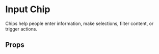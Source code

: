 
<Meta of={InputChip} />

# Input Chip

Chips help people enter information, make selections, filter content, or trigger actions.  

<Primary />

## Props

<Controls />
